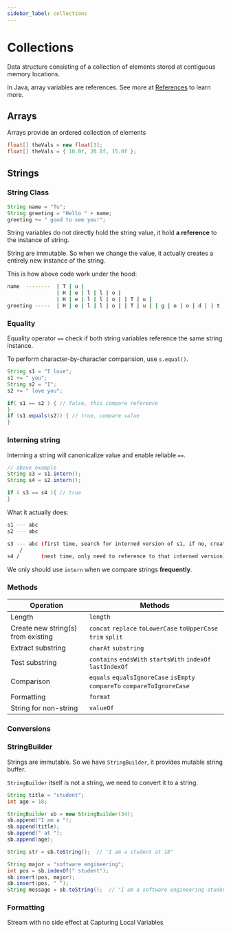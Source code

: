 ```yaml
---
sidebar_label: collections
---
```


# Collections

Data structure consisting of a collection of elements stored at contiguous memory locations.

In Java, array variables are references. See more at [References](/learn/language/java/4-data-types.mdx#reference-types) to learn more.

## Arrays

Arrays provide an ordered collection of elements

```java
float[] theVals = new float[3];
float[] theVals = { 10.0f, 20.0f, 15.0f };
```

## Strings

### String Class

```java
String name = "Tu";
String greeting = "Hello " + name;
greeting += " good to see you!";
```

String variables do not directly hold the string value, it hold **a reference** to the instance of string.

String are immutable. So when we change the value, it actually creates a entirely new instance of the string.

This is how above code work under the hood:
```bash
name  --------  | T | u |
                | H | e | l | l | o |
                | H | e | l | l | o | | T | u |
greeting -----  | H | e | l | l | o | | T | u | | g | o | o | d | | t | o | s | e | e | | y | o | u | ! |
```

### Equality

Equality operator `==` check if both string variables reference the same string instance.

To perform character-by-character comparision, use `s.equal()`.

```java
String s1 = "I love";
s1 += " you";
String s2 = "I";
s2 += " love you";

if( s1 == s2 ) { // false, this compare reference
}
if (s1.equals(s2)) { // true, compare value
}
```

### Interning string

Interning a string will canonicalize value and enable reliable `==`.

```java
// above example
String s3 = s1.intern();
String s4 = s2.intern();

if ( s3 == s4 ){ // true
}
```

What it actually does:

```bash
s1 --- abc
s2 --- abc

s3 --- abc (first time, search for interned version of s1, if no, create)
    /
s4 /       (next time, only need to reference to that interned version)
```
We only should use `intern` when we compare strings **frequently**.

### Methods

| Operation                          | Methods                                                                 |
|------------------------------------|-------------------------------------------------------------------------|
| Length                             | `length`                                                                |
| Create new string(s) from existing | `concat` `replace` `toLowerCase` `toUpperCase` `trim` `split`           |
| Extract substring                  | `charAt` `substring`                                                    |
| Test substring                     | `contains` `endsWith` `startsWith` `indexOf` `lastIndexOf`              |
| Comparison                         | `equals` `equalsIgnoreCase` `isEmpty` `compareTo` `compareToIgnoreCase` |
| Formatting                         | `format`                                                                |
| String for non-string              | `valueOf`                                                               |

### Conversions


### StringBuilder

Strings are immutable. So we have `StringBuilder`, it provides mutable string buffer.

`StringBuilder` itself is not a string, we need to convert it to a string.

```java
String title = "student";
int age = 18;

StringBuilder sb = new StringBuilder(34);
sb.append("I am a ");
sb.append(title);
sb.append(" at ");
sb.append(age);

String str = sb.toString();  // "I am a student at 18"

String major = "software engineering";
int pos = sb.indexOf(" student");
sb.insert(pos, major);
sb.insert(pos, " ");
String message = sb.toString();  // "I am a software engineering student at 18"
```

### Formatting


Stream with no side effect at Capturing Local Variables

